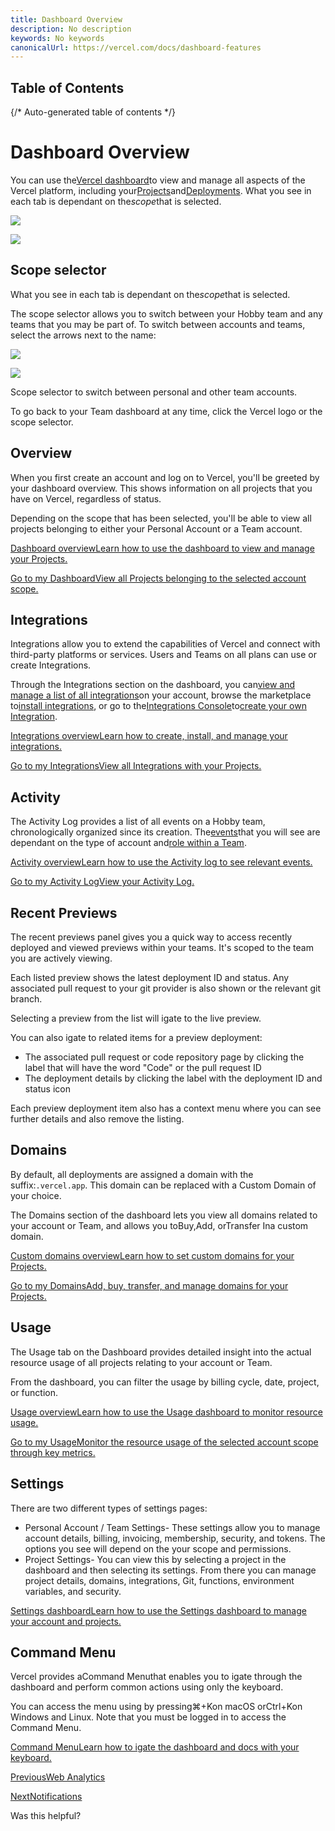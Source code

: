 ```yaml
---
title: Dashboard Overview
description: No description
keywords: No keywords
canonicalUrl: https://vercel.com/docs/dashboard-features
---
```


## Table of Contents

{/* Auto-generated table of contents */}

# Dashboard Overview

You can use the[Vercel dashboard](/dashboard)to view and manage all aspects of the Vercel platform, including your[Projects](/docs/projects/overview)and[Deployments](/docs/deployments). What you see in each tab is dependant on the*scope*that is selected.

![](/_next/image?url=https%3A%2F%2Fassets.vercel.com%2Fimage%2Fupload%2Fv1689795055%2Fdocs-assets%2Fstatic%2Fdocs%2Fconcepts%2Fdashboard%2Fdash-light.png&w=1920&q=75)

![](/_next/image?url=https%3A%2F%2Fassets.vercel.com%2Fimage%2Fupload%2Fv1689795055%2Fdocs-assets%2Fstatic%2Fdocs%2Fconcepts%2Fdashboard%2Fdash-dark.png&w=1920&q=75)

## Scope selector

What you see in each tab is dependant on the*scope*that is selected.

The scope selector allows you to switch between your Hobby team and any teams that you may be part of. To switch between accounts and teams, select the arrows next to the name:

![](/_next/image?url=https%3A%2F%2Fassets.vercel.com%2Fimage%2Fupload%2Fv1689795055%2Fdocs-assets%2Fstatic%2Fdocs%2Fconcepts%2Fdashboard%2Fscope-selector-light.png&w=640&q=75)

![](/_next/image?url=https%3A%2F%2Fassets.vercel.com%2Fimage%2Fupload%2Fv1689795055%2Fdocs-assets%2Fstatic%2Fdocs%2Fconcepts%2Fdashboard%2Fscope-selector-dark.png&w=640&q=75)

Scope selector to switch between personal and other team accounts.

To go back to your Team dashboard at any time, click the Vercel logo or the scope selector.

## Overview

When you first create an account and log on to Vercel, you'll be greeted by your dashboard overview. This shows information on all projects that you have on Vercel, regardless of status.

Depending on the scope that has been selected, you'll be able to view all projects belonging to either your Personal Account or a Team account.

[Dashboard overviewLearn how to use the dashboard to view and manage your Projects.](/docs/dashboard-features/overview)

[Go to my DashboardView all Projects belonging to the selected account scope.](/dashboard)

## Integrations

Integrations allow you to extend the capabilities of Vercel and connect with third-party platforms or services. Users and Teams on all plans can use or create Integrations.

Through the Integrations section on the dashboard, you can[view and manage a list of all integrations](/docs/integrations/install-an-integration#manage-integrations)on your account, browse the marketplace to[install integrations](/docs/integrations/create-integration), or go to the[Integrations Console](/dashboard/integrations/console)to[create your own Integration](/docs/integrations/create-integration).

[Integrations overviewLearn how to create, install, and manage your integrations.](/docs/integrations)

[Go to my IntegrationsView all Integrations with your Projects.](/dashboard/integrations)

## Activity

The Activity Log provides a list of all events on a Hobby team, chronologically organized since its creation. The[events](/docs/observability/activity-log#events-logged)that you will see are dependant on the type of account and[role within a Team](/docs/accounts/team-members-and-roles).

[Activity overviewLearn how to use the Activity log to see relevant events.](/docs/dashboard-features/activity-log)

[Go to my Activity LogView your Activity Log.](/dashboard/activity)

## Recent Previews

The recent previews panel gives you a quick way to access recently deployed and viewed previews within your teams. It's scoped to the team you are actively viewing.

Each listed preview shows the latest deployment ID and status. Any associated pull request to your git provider is also shown or the relevant git branch.

Selecting a preview from the list will igate to the live preview.

You can also igate to related items for a preview deployment:

* The associated pull request or code repository page by clicking the label that will have the word "Code" or the pull request ID
* The deployment details by clicking the label with the deployment ID and status icon

Each preview deployment item also has a context menu where you can see further details and also remove the listing.

## Domains

By default, all deployments are assigned a domain with the suffix:`.vercel.app`. This domain can be replaced with a Custom Domain of your choice.

The Domains section of the dashboard lets you view all domains related to your account or Team, and allows you toBuy,Add, orTransfer Ina custom domain.

[Custom domains overviewLearn how to set custom domains for your Projects.](/docs/domains/add-a-domain)

[Go to my DomainsAdd, buy, transfer, and manage domains for your Projects.](/dashboard/domains)

## Usage

The Usage tab on the Dashboard provides detailed insight into the actual resource usage of all projects relating to your account or Team.

From the dashboard, you can filter the usage by billing cycle, date, project, or function.

[Usage overviewLearn how to use the Usage dashboard to monitor resource usage.](/docs/limits/usage)

[Go to my UsageMonitor the resource usage of the selected account scope through key metrics.](/dashboard/usage)

## Settings

There are two different types of settings pages:

* Personal Account / Team Settings- These settings allow you to manage account details, billing, invoicing, membership, security, and tokens. The options you see will depend on the your scope and permissions.
* Project Settings- You can view this by selecting a project in the dashboard and then selecting its settings. From there you can manage project details, domains, integrations, Git, functions, environment variables, and security.

[Settings dashboardLearn how to use the Settings dashboard to manage your account and projects.](/account)

## Command Menu

Vercel provides aCommand Menuthat enables you to igate through the dashboard and perform common actions using only the keyboard.

You can access the menu using by pressing⌘+Kon macOS orCtrl+Kon Windows and Linux. Note that you must be logged in to access the Command Menu.

[Command MenuLearn how to igate the dashboard and docs with your keyboard.](/docs/dashboard-features/command-menu)

[PreviousWeb Analytics](/docs/analytics)

[NextNotifications](/docs/notifications)

Was this helpful?